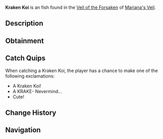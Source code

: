 {{FishInfobox
|image          = Kraken Koi.png
|rarity         = Uncommon
|sea            = First Sea
|location       = [[Veil of the Forsaken]]
|sublocation    = 
|sources        = Fishing Rod
|radar_location = 
|prog_speed     = -15
|xp             = 330
|weather        = Clear
|time           = 
|season         = 
|bait           = Worm
|base_weight    = 280
|base_value     = 1100
|weight_range   = 180
|base_chance    = 45
|base_resil     = 70
}}
'''Kraken Koi''' is an {{Rarity|Uncommon}} fish found in the [[Veil of the Forsaken]] of [[Mariana's Veil]].

== Description ==
{{Description|A dark, ominous koi with glowing eyes and tentacle-like fins.|Bestiary Entry}}

== Obtainment ==
{{Description|Located in deeper waters, typically when the weather is still.|Bestiary Hint}}
{{Fish Availability|
Mariana's Veil/Scylla Hunt
Mariana's Veil/Veil of the Forsaken
|top_rods      = 
Astralhook Rod\195527.89\253918.6;
Fungal Rod\188955.6\182330.1;
Fast Rod\188001.34\188001.34;
Ethereal Prism Rod\186861.16\208842.6;
Firefly Rod\186471.76\181769.57;
Antler Rod\173760.36\167667.66;
No-Life Rod\186145.83\186145.83;
Seraphic Rod\185018.38\185018.38;
Fortune Rod\103573.38\134503.62;
Avalanche Rod\172954.25\129154.64;
Depthseeker Rod\172119.52\144153.01;
Challenger's Rod\169407.89\169407.89;
Rod Of The Forgotten Fang\168703.96\168703.96;
Verdant Shear Rod\160690.61\157303.08;
Zeus Rod\157184.67\157184.67;
Rod Of The Depths\153072.16\153072.16;
Blazebringer Rod\148461.69\148461.69;
Rod Of The Exalted One\143828.09\143828.09;
Volcanic Rod\142417.11\119324.05;
Trident Rod\130844.33\130844.33;
Free Spirit Rod\130692.45\130692.45;
Steady Rod\96157.66\87825.68
|recommended   = Ethereal Prism Rod
}}

== Catch Quips ==
When catching a Kraken Koi, the player has a chance to make one of the following exclamations:
* A Kraken Koi!
* A KRAKE- Nevermind...
* Cute!

== Change History ==
{{Change History|{{subst:Current Version}}}}

== Navigation ==
{{Fish Navbox|Veil of the Forsaken}}
